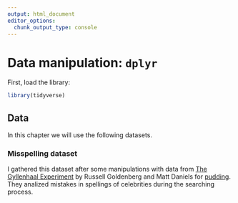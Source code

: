 ```yaml
---
output: html_document
editor_options: 
  chunk_output_type: console
---
```

# Data manipulation: `dplyr` {#dplyr}

First, load the library:

```r
library(tidyverse)
```

## Data

In this chapter we will use the following datasets.

### Misspelling dataset
I gathered this dataset after some manipulations with data from [The Gyllenhaal Experiment](https://pudding.cool/2019/02/gyllenhaal/) by Russell Goldenberg and Matt Daniels for [pudding](https://pudding.cool). They analized mistakes in spellings of celebrities during the searching process.


